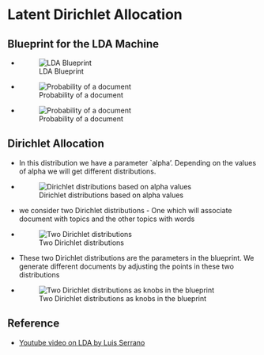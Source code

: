 # Latent Dirichlet Allocation



## Blueprint for the LDA Machine
* ![LDA Blueprint](/Images/lda_blue_print.png)
* ![Probability of a document](/Images/lda_document_probability.png)
* ![Probability of a document](/Images/probability_of_a_document_2.png)


## Dirichlet Allocation
* In this distribution we have a parameter `alpha'. Depending on the values of alpha we will get different distributions.
* ![Dirichlet distributions based on alpha values](/Images/different_dirichlet_distributions.png)
* we consider two Dirichlet distributions - One which will associate document with topics and the other topics with words
* ![Two Dirichlet distributions](/Images/two_ditrichlet_dist.png)
* These two Dirichlet distributions are the parameters in the blueprint. We generate different documents by adjusting the points in these two distributions
* ![Two Dirichlet distributions as knobs in the blueprint](/Images/lda_allocation.png)














## Reference
* [Youtube video on LDA by Luis Serrano](https://www.youtube.com/watch?v=T05t-SqKArY)